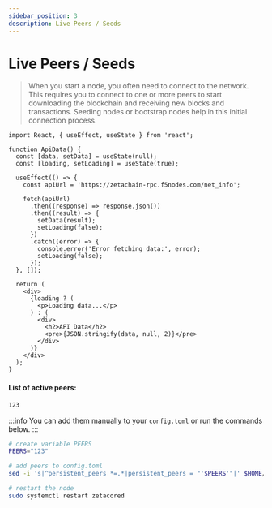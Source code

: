 ```yaml
---
sidebar_position: 3
description: Live Peers / Seeds
---
```


# Live Peers / Seeds

> When you start a node, you often need to connect to the network. This requires you to connect to one or more peers to start downloading the blockchain and receiving new blocks and transactions. Seeding nodes or bootstrap nodes help in this initial connection process.

````mdx-code-block
import React, { useEffect, useState } from 'react';

function ApiData() {
  const [data, setData] = useState(null);
  const [loading, setLoading] = useState(true);

  useEffect(() => {
    const apiUrl = 'https://zetachain-rpc.f5nodes.com/net_info';

    fetch(apiUrl)
      .then((response) => response.json())
      .then((result) => {
        setData(result);
        setLoading(false);
      })
      .catch((error) => {
        console.error('Error fetching data:', error);
        setLoading(false);
      });
  }, []);

  return (
    <div>
      {loading ? (
        <p>Loading data...</p>
      ) : (
        <div>
          <h2>API Data</h2>
          <pre>{JSON.stringify(data, null, 2)}</pre>
        </div>
      )}
    </div>
  );
}
````

#### List of active peers:
```bash
123
```

:::info
You can add them manually to your `config.toml` or run the commands below.
:::
```bash
# create variable PEERS
PEERS="123"

# add peers to config.toml
sed -i 's|^persistent_peers *=.*|persistent_peers = "'$PEERS'"|' $HOME/.zetacored/config/config.toml

# restart the node
sudo systemctl restart zetacored
```
